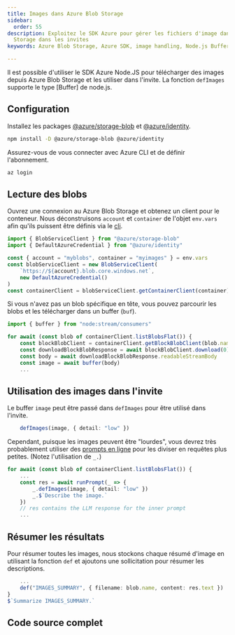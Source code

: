 ```yaml
---
title: Images dans Azure Blob Storage
sidebar:
  order: 55
description: Exploitez le SDK Azure pour gérer les fichiers d'image dans Blob
  Storage dans les invites
keywords: Azure Blob Storage, Azure SDK, image handling, Node.js Buffer, inline prompts

---
```



Il est possible d'utiliser le SDK Azure Node.JS pour télécharger des images depuis Azure Blob Storage et les utiliser dans l'invite. La fonction `defImages` supporte le type \[Buffer] de node.js.

## Configuration

Installez les packages [@azure/storage-blob](https://www.npmjs.com/package/@azure/storage-blob) et [@azure/identity](https://www.npmjs.com/package/@azure/identity).

```sh
npm install -D @azure/storage-blob @azure/identity
```

Assurez-vous de vous connecter avec Azure CLI et de définir l'abonnement.

```sh
az login
```

## Lecture des blobs

Ouvrez une connexion au Azure Blob Storage et obtenez un client pour le conteneur. Nous déconstruisons `account` et `container` de l'objet `env.vars` afin qu'ils puissent être définis via le [cli](../../reference/cli/).

```ts
import { BlobServiceClient } from "@azure/storage-blob"
import { DefaultAzureCredential } from "@azure/identity"

const { account = "myblobs", container = "myimages" } = env.vars
const blobServiceClient = new BlobServiceClient(
    `https://${account}.blob.core.windows.net`,
    new DefaultAzureCredential()
)
const containerClient = blobServiceClient.getContainerClient(container)
```

Si vous n'avez pas un blob spécifique en tête, vous pouvez parcourir les blobs et les télécharger dans un buffer (`buf`).

```ts "image"
import { buffer } from "node:stream/consumers"

for await (const blob of containerClient.listBlobsFlat()) {
    const blockBlobClient = containerClient.getBlockBlobClient(blob.name)
    const downloadBlockBlobResponse = await blockBlobClient.download(0)
    const body = await downloadBlockBlobResponse.readableStreamBody
    const image = await buffer(body)
    ...
```

## Utilisation des images dans l'invite

Le buffer `image` peut être passé dans `defImages` pour être utilisé dans l'invite.

```ts
    defImages(image, { detail: "low" })
```

Cependant, puisque les images peuvent être "lourdes", vous devrez très probablement utiliser des [prompts en ligne](../../reference/scripts/inline-prompts/) pour les diviser en requêtes plus petites. (Notez l'utilisation de `_.`)

```ts 'await runPrompt(_ =>' '_.'
for await (const blob of containerClient.listBlobsFlat()) {
    ...
    const res = await runPrompt(_ => {
        _.defImages(image, { detail: "low" })
        _.$`Describe the image.`
    })
    // res contains the LLM response for the inner prompt
    ...
```

## Résumer les résultats

Pour résumer toutes les images, nous stockons chaque résumé d'image en utilisant la fonction `def` et ajoutons une sollicitation pour résumer les descriptions.

```ts
    ...
    def("IMAGES_SUMMARY", { filename: blob.name, content: res.text })
}
$`Summarize IMAGES_SUMMARY.`
```

## Code source complet

<Code code={source} wrap={true} lang="js" title="azure-blobs.genai.mts" />
